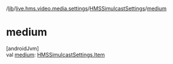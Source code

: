 /[lib](/api-reference/android/v2/home/content)/[live.hms.video.media.settings](../index)/[HMSSimulcastSettings](index)/[medium](medium)

# medium

[androidJvm]\
val [medium](medium): [HMSSimulcastSettings.Item](-item/index)
